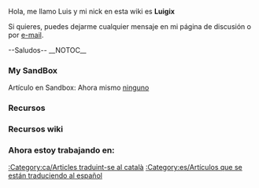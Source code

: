 Hola, me llamo Luis y mi nick en esta wiki es '''Luigix'''

Si quieres, puedes dejarme cualquier mensaje en mi página de discusión o por [[Special:Emailuser/Luigix|e-mail]].

--Saludos--
__NOTOC__
===My SandBox===
Artículo en Sandbox: Ahora mismo [[en/Luigix/Sandbox|ninguno]]

===Recursos===

===Recursos wiki===

===Ahora estoy trabajando en:===
[[:Category:ca/Articles traduint-se al català]]
[[:Category:es/Artículos que se están traduciendo al español]]